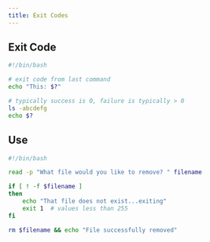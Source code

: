 ```yaml
---
title: Exit Codes
---
```


## Exit Code 

```bash
#!/bin/bash

# exit code from last command
echo "This: $?"

# typically success is 0, failure is typically > 0
ls -abcdefg
echo $?
```


## Use

```bash
#!/bin/bash

read -p "What file would you like to remove? " filename

if [ ! -f $filename ]
then
    echo "That file does not exist...exiting"
    exit 1  # values less than 255
fi 

rm $filename && echo "File successfully removed"
```